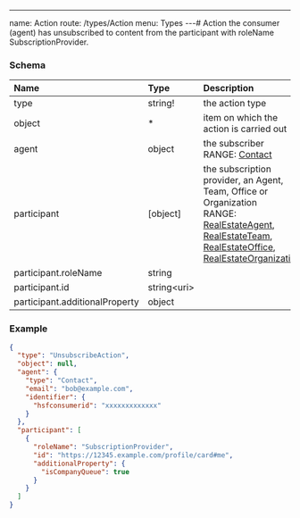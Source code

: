 ---
name: Action
route: /types/Action
menu: Types
---# Action
the consumer (agent) has unsubscribed to content from the participant with roleName SubscriptionProvider.


### Schema
| Name | Type | Description |
|:-----| :--- | :---------- |
| type | string! | the action type  |
| object | * | item on which the action is carried out  |
| agent | object | the subscriber <br/>RANGE: [Contact](/types/Contact) |
| participant | [object] | the subscription provider, an Agent, Team, Office or Organization <br/>RANGE: [RealEstateAgent](/types/RealEstateAgent), [RealEstateTeam](/types/RealEstateTeam), [RealEstateOffice](/types/RealEstateOffice), [RealEstateOrganization](/types/RealEstateOrganization) |
| participant.roleName | string |   |
| participant.id | string&lt;uri&gt;  |   |
| participant.additionalProperty | object |   |

### Example
```json
{
  "type": "UnsubscribeAction",
  "object": null,
  "agent": {
    "type": "Contact",
    "email": "bob@example.com",
    "identifier": {
      "hsfconsumerid": "xxxxxxxxxxxxx"
    }
  },
  "participant": [
    {
      "roleName": "SubscriptionProvider",
      "id": "https://12345.example.com/profile/card#me",
      "additionalProperty": {
        "isCompanyQueue": true
      }
    }
  ]
}
```
